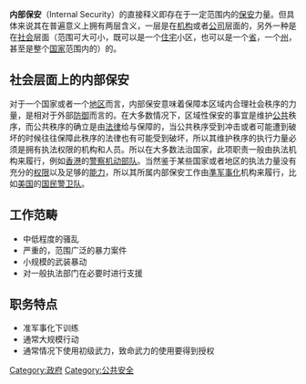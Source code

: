 {{unreferenced|time=2013-08-04T05:08:33+00:00}}
'''内部保安'''（Internal Security）的直接释义即存在于一定范围内的[[保安|保安]]力量。但具体来说其在普遍意义上拥有两层含义，一层是在[[机构|机构]]或者[[公司|公司]]层面的，另外一种是在[[社会|社会]]层面（范围可大可小，既可以是一个[[住宅|住宅]]小区，也可以是一个[[省|省]]，一个[[州|州]]，甚至是整个[[国家|国家]]范围内的）的。

==社会层面上的内部保安==
对于一个国家或者一个[[地区|地区]]而言，内部保安意味着保障本区域内合理社会秩序的力量，是相对于外部[[防御|防御]]而言的。在大多数情况下，区域性保安的事宜是维护[[公共|公共]]秩序，而公共秩序的确立是由[[法律|法律]]给与保障的，当公共秩序受到冲击或者可能遭到破坏的时候往往保障此秩序的法律也有可能受到破坏，所以其维护秩序的执行力量必须是拥有执法权限的机构和人员。所以在大多数法治国家，此项职责一般由执法机构来履行，例如[[香港|香港]]的[[警察机动部队|警察机动部队]]。当然鉴于某些国家或者地区的执法力量没有充分的[[权限|权限]]以及足够的[[能力|能力]]，所以其所属内部保安工作由[[準军事化|準军事化]]机构来履行，比如[[美国|美国]]的[[国民警卫队|国民警卫队]]。

==工作范畴==
* 中低程度的骚乱
* 严重的，范围广泛的暴力案件
* 小规模的武装暴动
* 对一般执法部门在必要时进行支援

==职务特点==
* 准军事化下训练
* 通常大规模行动
* 通常情况下使用初级武力，致命武力的使用要得到授权

[[Category:政府|Category:政府]]
[[Category:公共安全|Category:公共安全]]